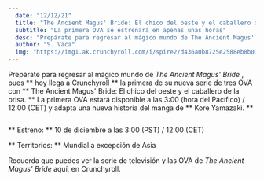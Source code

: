 ```yaml
---
  date: "12/12/21"
  title: "The Ancient Magus' Bride: El chico del oeste y el caballero de la brisa llega hoy a Crunchyroll"
  subtitle: "La primera OVA se estrenará en apenas unas horas"
  desc: "Prepárate para regresar al mágico mundo de The Ancient Magus' Bride, pues hoy llega a Crunchyroll la primera de su nueva serie de tres OVA con The Ancient Magus' Bride: El chico del oeste y el caballero de la brisa."
  author: "S. Vaca"
  img: "https://img1.ak.crunchyroll.com/i/spire2/d436a0b8725e2588eb8b0730530db7821639114554_large.jpg"
---
```


<Body>
<Titular
  titular="The Ancient Magus' Bride: El chico del oeste y el caballero de la brisa llega hoy a Crunchyroll"
  description="La primera OVA se estrenará en apenas unas horas"
  author="S. Vaca"
  date="Diciembre 12, 2021"
/>
<ImageHeader img1="https://img1.ak.crunchyroll.com/i/spire2/d504d87cab8815dfb1d54ad539317ed61639114441_main.png" img2="https://img1.ak.crunchyroll.com/i/spire2/d436a0b8725e2588eb8b0730530db7821639114554_large.jpg"/>

Prepárate para regresar al mágico mundo de *The Ancient Magus' Bride* , pues ** hoy llega a Crunchyroll **  la primera de su nueva serie de tres OVA con ** The Ancient Magus' Bride: El chico del oeste y el caballero de la brisa. **  La primera OVA estará disponible a las 3:00 (hora del Pacífico) / 12:00 (CET) y adapta una nueva historia del manga de ** Kore Yamazaki. **

<DivMargin>
  <TitleCenter text="The Ancient Magus' Bride: El chico del oeste y el caballero de la brisa" />
  <Img img="https://img1.ak.crunchyroll.com/i/spire1/ebd0e2023076392e88834ce3a66113531639114473_main.png" />
</DivMargin>

** Estreno: ** 10 de diciembre a las 3:00 (PST) / 12:00 (CET)

** Territorios: ** Mundial a excepción de Asia

<TextMarginLeft
  text="Justo antes de que Chise se convierta en estudiante, recibe una invitación a
  la academia y con la ayuda de Elias y el resto comienza a prepararse. Es
  entonces cuando llega a su hogar un mensajero con una extraña noticia: ocurre
  algo extraño con Wild Hunt. Gabriel es un niño normal que acaba de mudarse
  desde Londres y está aburrido. Estando separado de sus amigos y en un lugar
  que no conoce, está mirando por la ventana cuando ve un extraño humo. Al ir a
  buscar su origen, ocurre algo imposible y su mundo comienza a entrecruzarse
  con el de la magia."
/>

Recuerda que puedes ver la serie de televisión y las OVA de _The Ancient Magus' Bride_ aquí, en Crunchyroll.

</Body>
